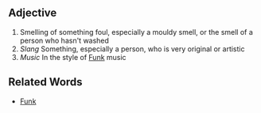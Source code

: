 == Adjective ==

# Smelling of something foul, especially a mouldy smell, or the smell of a person who hasn't washed
# ''Slang'' Something, especially a person, who is very original or artistic
# ''Music'' In the style of [[Funk]] music

== Related Words ==
* [[Funk]]